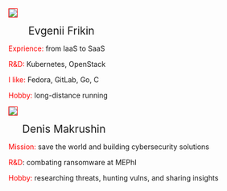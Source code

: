 ## {background-image="themes/topic.jpg"}

:::: {layout="[ 6, 45, 50 ]" layout-align="center"}

::::: {#zero-column}

:::::

::::: {#first-column}

:::::: {.custom-smaller}

![](/src/images/efrikin.jpg){style="border:1px solid red;"}

&nbsp;&nbsp;&nbsp;&nbsp;&nbsp;&nbsp;&nbsp;&nbsp;&nbsp;
[Evgenii Frikin]{style="font-size:1.5em;"}

[Exprience:]{style="color:red;"} from IaaS to SaaS

[R&D:]{style="color:red;"} Kubernetes, OpenStack

[I like:]{style="color:red;"} Fedora, GitLab, Go, C

[Hobby:]{style="color:red;"} long-distance running

::::::
:::::

::::: {#second-column}

:::::: {.custom-smaller}

![](/src/images/dmakrushin.jpg){style="border:1px solid red;"}

&nbsp;&nbsp;&nbsp;&nbsp;&nbsp;&nbsp;
[Denis Makrushin]{style="font-size:1.5em;"}

[Mission:]{style="color:red;"} save the world and building cybersecurity solutions

[R&D]{style="color:red;"}: combating ransomware at MEPhI

[Hobby:]{style="color:red;"} researching threats, hunting vulns, and sharing insights

::::::
:::::
::::

